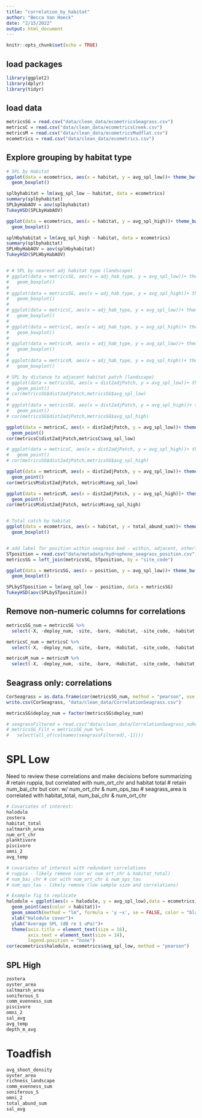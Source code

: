 ```yaml
---
title: "correlation_by_habitat"
author: "Becca Van Hoeck"
date: "2/15/2022"
output: html_document
---
```


```r
knitr::opts_chunk$set(echo = TRUE)
```

## load packages

```r
library(ggplot2)
library(dplyr)
library(tidyr)

```

## load data

```r

metricsSG = read.csv("data/clean_data/ecometricsSeagrass.csv")
metricsC = read.csv("data/clean_data/ecometricsCreek.csv")
metricsM = read.csv("data/clean_data/ecometricsMudflat.csv")
ecometrics = read.csv("data/clean_data/ecometrics.csv")

```

## Explore grouping by habitat type

```r
# SPL by Habitat
ggplot(data = ecometrics, aes(x = habitat, y = avg_spl_low))+ theme_bw()+
  geom_boxplot()

splbyhabitat = lm(avg_spl_low ~ habitat, data = ecometrics)
summary(splbyhabitat)
SPLbyHabAOV = aov(splbyhabitat)
TukeyHSD(SPLbyHabAOV)

ggplot(data = ecometrics, aes(x = habitat, y = avg_spl_high))+ theme_bw()+
  geom_boxplot()

splHbyhabitat = lm(avg_spl_high ~ habitat, data = ecometrics)
summary(splbyhabitat)
SPLHbyHabAOV = aov(splHbyhabitat)
TukeyHSD(SPLHbyHabAOV)


# # SPL by nearest adj habitat type (landscape) 
# ggplot(data = metricsSG, aes(x = adj_hab_type, y = avg_spl_low))+ theme_bw()+
#   geom_boxplot()
# 
# ggplot(data = metricsSG, aes(x = adj_hab_type, y = avg_spl_high))+ theme_bw()+
#   geom_boxplot()
# 
# ggplot(data = metricsC, aes(x = adj_hab_type, y = avg_spl_low))+ theme_bw()+
#   geom_boxplot()
# 
# ggplot(data = metricsC, aes(x = adj_hab_type, y = avg_spl_high))+ theme_bw()+
#   geom_boxplot()
# 
# ggplot(data = metricsM, aes(x = adj_hab_type, y = avg_spl_low))+ theme_bw()+
#   geom_boxplot()
# 
# ggplot(data = metricsM, aes(x = adj_hab_type, y = avg_spl_high))+ theme_bw()+
#   geom_boxplot()

# SPL by distance to adjacent habitat patch (landscape) 
# ggplot(data = metricsSG, aes(x = dist2adjPatch, y = avg_spl_low))+ theme_bw()+
#   geom_point()
# cor(metricsSG$dist2adjPatch,metricsSG$avg_spl_low)
# 
# ggplot(data = metricsSG, aes(x = dist2adjPatch, y = avg_spl_high))+ theme_bw()+
#   geom_point()
# cor(metricsSG$dist2adjPatch,metricsSG$avg_spl_high)

ggplot(data = metricsC, aes(x = dist2adjPatch, y = avg_spl_low))+ theme_bw()+
  geom_point()
cor(metricsC$dist2adjPatch,metricsC$avg_spl_low)

# ggplot(data = metricsC, aes(x = dist2adjPatch, y = avg_spl_high))+ theme_bw()+
#   geom_point()
# cor(metricsSG$dist2adjPatch,metricsSG$avg_spl_high)

ggplot(data = metricsM, aes(x = dist2adjPatch, y = avg_spl_low))+ theme_bw()+
  geom_point()
cor(metricsM$dist2adjPatch, metricsM$avg_spl_low)

ggplot(data = metricsM, aes(x = dist2adjPatch, y = avg_spl_high))+ theme_bw()+
  geom_point()
cor(metricsM$dist2adjPatch, metricsM$avg_spl_high)


# Total catch by habitat
ggplot(data = ecometrics, aes(x = habitat, y = total_abund_sum))+ theme_bw()+
  geom_boxplot()


# add label for position within seagrass bed - within, adjacent, other? 
STposition = read.csv("data/metadata/hydrophone_seagrass_position.csv")
metricsSG = left_join(metricsSG, STposition, by = "site_code")

ggplot(data = metricsSG, aes(x = position, y = avg_spl_low))+ theme_bw()+
  geom_boxplot()

SPLbySTposition = lm(avg_spl_low ~ position, data = metricsSG)
TukeyHSD(aov(SPLbySTposition))


```

## Remove non-numeric columns for correlations

```r

metricsSG_num = metricsSG %>%
  select(-X, -deploy_num, -site, -bare, -Habitat, -site_code, -habitat, -soniferous, -index, -total_hab_area, -adj_hab_type)

metricsC_num = metricsC %>%
  select(-X, -deploy_num, -site, -bare, -Habitat, -site_code, -habitat, -soniferous, -index, -total_hab_area, -adj_hab_type)

metricsM_num = metricsM %>%
  select(-X, -deploy_num, -site, -bare, -Habitat, -site_code, -habitat, -soniferous, -index, -total_hab_area, -adj_hab_type)

```

## Seagrass only: correlations

```r
CorSeagrass = as.data.frame(cor(metricsSG_num, method = "pearson", use = "everything"))
write.csv(CorSeagrass, "data/clean_data/CorrelationSeagrass.csv")

metricsSG$deploy_num = factor(metricsSG$deploy_num)

# seagrassFiltered = read.csv("data/clean_data/CorrelationSeagrass_noRedundant.csv")
# metricsSG_Filt = metricsSG_num %>%
#   select(all_of(colnames(seagrassFiltered[,-1])))
```

# SPL Low

Need to review these correlations and make decisions before summarizing
# retain ruppia, but correlated with num_ort_chr and habitat total
# retain num_bai_chr but corr. w/ num_ort_chr & num_ops_tau
# seagrass_area is correlated with habitat_total, num_bai_chr & num_ort_chr

```r
# Covariates of interest:
halodule
zostera
habitat_total
saltmarsh_area
num_ort_chr 
planktivore
piscivore
omni_2
avg_temp

# covariates of interest with redundant correlations
# ruppia - likely remove (cor w/ num_ort_chr & habitat_total)
# num_bai_chr # cor with num_ort_chr & num_ops_tau
# num_ops_tau - likely remove (low sample size and correlations)

# Example fig to replicate
halodule = ggplot(aes(x = halodule, y = avg_spl_low),data = ecometrics)+ theme_bw()+
  geom_point(aes(color = habitat))+
  geom_smooth(method = "lm", formula = 'y ~x', se = FALSE, color = "black")+
  xlab("Halodule cover")+
  ylab("Average SPL (dB re 1 uPa)")+
  theme(axis.title = element_text(size = 16), 
        axis.text = element_text(size = 14),
        legend.position = "none")
cor(ecometrics$halodule, ecometrics$avg_spl_low, method = "pearson")

```

## SPL High

```r

zostera
oyster_area
saltmarsh_area
soniferous_S
comm_evenness_sum
piscivore
omni_2
sal_avg
avg_temp
depth_m_avg

```

# Toadfish

```r

avg_shoot_density
oyster_area
richness_landscape
comm_evenness_sum
soniferous_S
omni_2
total_abund_sum
sal_avg

```


